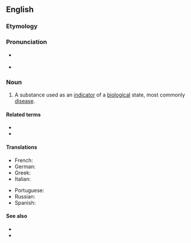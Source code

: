 ==English==

===Etymology===
{{prefix|en|bio|marker}}

===Pronunciation===
* {{a|GA}} {{IPA|en|/ˈbaɪoʊˌmɑɹkɚ/}}
* {{a|RP}} {{IPA|en|/ˈbaɪəʊˌmɑːkə/}}

===Noun===
{{en-noun}}
{{wikipedia}}
# {{lb|en|medicine}} A substance used as an [[indicator]] of a [[biological]] state, most commonly [[disease]].

====Related terms====
* {{l|en|biomark}}
* {{l|en|biomarking}}

====Translations====
{{trans-top|indicator of a biological state}}
* French: {{t+|fr|biomarqueur|m}}
* German: {{t+|de|Biomarker|m}}
* Greek: {{t+|el|βιοδείκτης|m}}
* Italian: {{t+|it|biomarcatore}}
{{trans-mid}}
* Portuguese: {{t|pt|biomarcador}}
* Russian: {{t+|ru|биомаркер|m|sc=Cyrl}}
* Spanish: {{t|es|biomarcador}}
{{trans-bottom}}

====See also====
* {{l|en|bioindicator}}
* {{l|en|biosignature}}